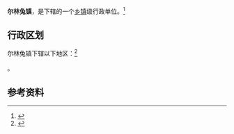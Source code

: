 {{中国乡级行政区|61/08/21/108/000}}

'''尔林兔镇'''，是{{PRC admin/fullname|61/08/21/108/000|3}}下辖的一个[[乡镇|乡镇]]级行政单位。<ref>{{PRC admin/ref sgc|{{PRC admin/parent|61/08/21/108/000}}}}</ref>

== 行政区划 ==

尔林兔镇下辖以下地区：<ref>{{PRC admin/ref sgc|61/08/21/108/000}}</ref>

{{PRC admin/children|61/08/21/108/000}}。

== 参考资料 ==

{{reflist}}

{{行政区划小作品}}
{{PRC admin/navcat|61/08/21/108/000}}